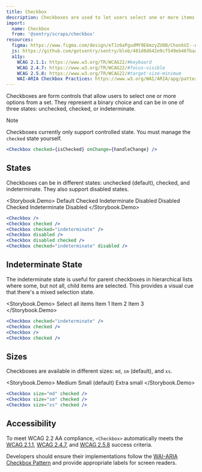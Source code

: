 ```yaml
---
title: Checkbox
description: Checkboxes are used to let users select one or more items from a set of options, or to indicate a binary choice.
import:
  name: Checkbox
  from: '@sentry/scraps/checkbox'
resources:
  figma: https://www.figma.com/design/eTJz6aPgudMY9E6mzyZU0B/ChonkUI--App-Components--WIP-?node-id=384-2119&t=DdXZ7WIgTdURJlRv-4
  js: https://github.com/getsentry/sentry/blob/481d8d642e9cf549eb46fbaac1d0527395e8b490/static/app/components/core/checkbox/index.tsx#L35
  a11y:
    WCAG 2.1.1: https://www.w3.org/TR/WCAG22/#keyboard
    WCAG 2.4.7: https://www.w3.org/TR/WCAG22/#focus-visible
    WCAG 2.5.8: https://www.w3.org/TR/WCAG22/#target-size-minimum
    WAI-ARIA Checkbox Practices: https://www.w3.org/WAI/ARIA/apg/patterns/checkbox/
---
```





Checkboxes are form controls that allow users to select one or more options from a set. They represent a binary choice and can be in one of three states: unchecked, checked, or indeterminate.

> [!NOTE]
> Checkboxes currently only support controlled state. You must manage the `checked` state yourself.

```jsx
<Checkbox checked={isChecked} onChange={handleChange} />
```

## States

Checkboxes can be in different states: unchecked (default), checked, and indeterminate. They also support disabled states.

<Storybook.Demo>
  <Stack gap="md">
    <label>
      Default <Checkbox />
    </label>
    <label>
      Checked <Checkbox checked />
    </label>
    <label>
      Indeterminate <Checkbox checked="indeterminate" />
    </label>
    <label>
      Disabled <Checkbox disabled />
    </label>
    <label>
      Disabled Checked <Checkbox disabled checked />
    </label>
    <label>
      Indeterminate Disabled <Checkbox checked="indeterminate" disabled />
    </label>
  </Stack>
</Storybook.Demo>

```jsx
<Checkbox />
<Checkbox checked />
<Checkbox checked="indeterminate" />
<Checkbox disabled />
<Checkbox disabled checked />
<Checkbox checked="indeterminate" disabled />
```

## Indeterminate State

The indeterminate state is useful for parent checkboxes in hierarchical lists where some, but not all, child items are selected. This provides a visual cue that there's a mixed selection state.

<Storybook.Demo>
  <Stack gap="sm">
    <label>
      <Checkbox checked="indeterminate" /> Select all items
    </label>
    <Stack gap="sm" paddingLeft="lg">
      <label>
        <Checkbox checked /> Item 1
      </label>
      <label>
        <Checkbox /> Item 2
      </label>
      <label>
        <Checkbox checked /> Item 3
      </label>
    </Stack>
  </Stack>
</Storybook.Demo>

```jsx
<Checkbox checked="indeterminate" />
<Checkbox checked />
<Checkbox />
<Checkbox checked />
```

## Sizes

Checkboxes are available in different sizes: `md`, `sm` (default), and `xs`.

<Storybook.Demo>
  <Stack gap="md">
    <label>
      Medium <Checkbox size="md" checked />
    </label>
    <label>
      Small (default) <Checkbox size="sm" checked />
    </label>
    <label>
      Extra small <Checkbox size="xs" checked />
    </label>
  </Stack>
</Storybook.Demo>

```jsx
<Checkbox size="md" checked />
<Checkbox size="sm" checked />
<Checkbox size="xs" checked />
```

## Accessibility

To meet WCAG 2.2 AA compliance, `<Checkbox>` automatically meets the [WCAG 2.1.1](https://www.w3.org/TR/WCAG22/#keyboard), [WCAG 2.4.7](https://www.w3.org/TR/WCAG22/#focus-visible), and [WCAG 2.5.8](https://www.w3.org/TR/WCAG22/#target-size-minimum) success criteria.

Developers should ensure their implementations follow the [WAI-ARIA Checkbox Pattern](https://www.w3.org/WAI/ARIA/apg/patterns/checkbox/) and provide appropriate labels for screen readers.
